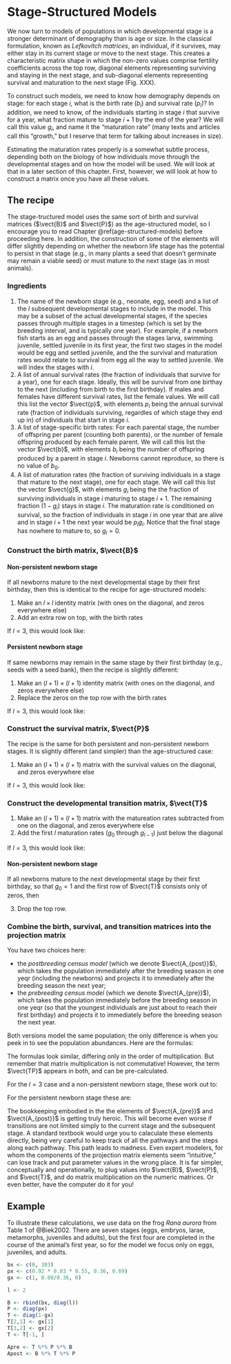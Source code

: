 # Stage-Structured Models

We now turn to models of populations in which developmental stage is a stronger determinant of demography than is age or size.
In the classical formulation, known as *Lefkovitch matrices*, an individual, if it survives, may either stay in its current stage or move to the next stage.
This creates a characteristic matrix shape in which the non-zero values comprise fertility coefficients across the top row, diagonal elements representing surviving and staying in the next stage, and sub-diagonal elements representing survival and maturation to the next stage (Fig. XXX).

To construct such models, we need to know how demography depends on stage: for each stage $i$, what is the birth rate ($b_i$) and survival rate ($p_i$)?
In addition, we need to know, of the individuals starting in stage $i$ that survive for a year, what fraction mature to stage $i+1$ by the end of the year?
We will call this value $g_i$, and name it the "maturation rate" (many texts and articles call this "growth," but I reserve that term for talking about increases in size).

Estimating the maturation rates properly is a somewhat subtle process, depending both on the biology of how individuals move through the developmental stages and on how the model will be used.
We will look at that in a later section of this chapter.
First, however, we will look at how to construct a matrix once you have all these values.

## The recipe
The stage-tructured model uses the same sort of birth and survival matrices ($\vect{B}$ and $\vect{P}$) as the age-structured model, so I encourage you to read Chapter \@ref(age-structured-models) before proceeding here.
In addition, the construction of some of the elements will differ slightly depending on whether the newborn life stage has the potential to persist in that stage (e.g., in many plants a seed that doesn't germinate may remain a viable seed) or must mature to the next stage (as in most animals).

### Ingredients
1. The name of the newborn stage (e.g., neonate, egg, seed) and a list of the $l$ subsequent developmental stages to include in the model.
This may be a subset of the actual developmental stages, if the species passes through multiple stages in a timestep (which is set by the breeding interval, and is typically one year).
For example, if a newborn fish starts as an egg and passes through the stages larva, swimming juvenile, settled juvenile in its first year, the first two stages in the model would be egg and settled juvenile, and the the survival and maturation rates would relate to survival from egg all the way to settled juvenile.
We will index the stages with $i$.
1. A list of annual survival rates (the fraction of individuals that survive for a year), one for each stage. 
Ideally, this will be survival from one birthay to the next (including from birth to the first birthday). 
If males and females have different survival rates, list the female values. 
We will call this list the vector $\vect{p}$, with elements $p_i$ being the annual survival rate (fraction of individuals surviving, regardles of which stage they end up in) of individuals that start in stage $i$.
2. A list of stage-specific birth rates: For each parental stage, the number of offspring per parent (counting both parents), or the number of female offspring produced by each female parent. 
We will call this list the vector $\vect{b}$, with elements $b_i$ being the number of offspring produced by a parent in stage $i$.
Newborns cannot reproduce, so there is no value of $b_0$.
3. A list of maturation rates (the fraction of surviving individuals in a stage that mature to the next stage), one for each stage.
We will call this list the vector $\vect{g}$, with elements $g_i$ being the the fraction of surviving individuals in stage $i$ maturing to stage $i+1$.
The remaining fraction ($1-g_i$) stays in stage $i$.
The maturation rate is conditioned on survival, so the fraction of individuals in stage $i$ in one year that are alive and in stage $i+1$ the next year would be $p_i g_i$.
Notice that the final stage has nowhere to mature to, so $g_l = 0$.

### Construct the birth matrix, $\vect{B}$
#### Non-persistent newborn stage
If all newborns mature to the next developmental stage by their first birthday, then this is identical to the recipe for age-structured models:

1. Make an $l \times l$ identity matrix (with ones on the diagonal, and zeros everywhere else)
2. Add an extra row on top, with the birth rates

If $l=3$, this would look like:
\begin{equation}
\vect{B} = \begin{pmatrix}
              b_1 & b_2 & b_3 \\
              1 & 0 & 0 \\
              0 & 1 & 0 \\
              0 & 0 & 1
            \end{pmatrix}
(\#eq:B3-stage-a)
\end{equation}

#### Persistent newborn stage
If same newborns may remain in the same stage by their first birthday (e.g., seeds with a seed bank), then the recipe is slightly different:

1. Make an $(l+1) \times (l+1)$ identity matrix (with ones on the diagonal, and zeros everywhere else)
2. Replace the zeros on the top row with the birth rates

If $l=3$, this would look like:
\begin{equation}
\vect{B} = \begin{pmatrix}
              1 & b_1 & b_2 & b_3 \\
              0 & 1 & 0 & 0 \\
              0 & 0 & 1 & 0 \\
              0 & 0 & 0 & 1
            \end{pmatrix}
(\#eq:B3-stage-b)
\end{equation}

### Construct the survival matrix, $\vect{P}$
The recipe is the same for both persistent and non-persistent newborn stages.
It is slightly different (and simpler) than the age-structured case:

1. Make an $(l+1) \times (l+1)$ matrix with the survival values on the diagonal, and zeros everywhere else

If $l=3$, this would look like:
\begin{equation}
\vect{P} = \begin{pmatrix}
              p_0 & 0 & 0 & 0 \\
              0 & p_1 & 0 & 0 \\
              0 & 0 & p_2 & 0 \\
              0 & 0 & 0 & p_3
            \end{pmatrix}
\end{equation}

### Construct the developmental transition matrix, $\vect{T}$
1. Make an $(l+1) \times (l+1)$ matrix with the matureation rates subtracted from one on the diagonal, and zeros everywhere else
2. Add the first $l$ maturation rates ($g_0$ through $g_{l-1}$) just below the diagonal

If $l=3$, this would look like:
\begin{equation}
\vect{T} = \begin{pmatrix}
              1-g_0 & 0 & 0 & 0 \\
              g_0 & 1-g_1 & 0 & 0 \\
              0 & g_1 & 1-g_2 & 0 \\
              0 & 0 & g_2 & 1-g_3
            \end{pmatrix}
\end{equation}

#### Non-persistent newborn stage
If all newborns mature to the next developmental stage by their first birthday, so that $g_0 = 1$ and the first row of $\vect{T}$ consists only of zeros, then 

3. Drop the top row.

### Combine the birth, survival, and transition matrices into the projection matrix
You have two choices here: 

* the *postbreeding census model* (which we denote $\vect{A_{post}}$), which takes the population immediately after the breeding season in one yeqr (including the newborns) and projects it to immediately after the breeding season the next year;  
* the *prebreeding census model* (which we denote $\vect{A_{pre}}$), which takes the population immediately before the breeding season in one yeqr (so that the youngest individuals are just about to reach their first birthday) and projects it to immediately before the breeding season the next year.

Both versions model the same population; the only difference is when you peek in to see the population abundances. Here are the formulas:


\begin{equation}
\begin{aligned}
\vect{A_{post}} &= \vect{B} \vect{T} \vect{P}\\
\vect{A_{pre}} &= \vect{T} \vect{P} \vect{B}
\end{aligned}
\end{equation}

The formulas look similar, differing only in the order of multiplication. But remember that matrix multiplication is not commutative! 
However, the term $\vect{TP}$ appears in both, and can be pre-calculated.

For the $l=3$ case and a non-persistent newborn stage, these work out to:
\begin{equation}
\vect{TP} = \begin{pmatrix}
              p_0 & p_1(1-g_1) & 0 & 0 \\
              0 & p_1 g_1 & p_2 (1-g_2) & 0 \\
              0 & 0 & p_2 g_2 & p_3
            \end{pmatrix}
\end{equation}
\begin{equation}
\begin{aligned}
\vect{A_{post}} &= \begin{pmatrix}
              p_0 b_1 & p_1 (1-g_1) b_1 + p_1 g_1 b_2 & p_2 (1-g_2) b_2 + p_2 g_2 b_3 & p_3 b_3\\
              p_0 & p_1 (1-g_1) & 0 & 0 \\
              0 & p_1 g_1 & p_2 (1-g_2) & 0 \\
              0 & 0 & p_2 g_2 & p_3
            \end{pmatrix} \\
\vect{A_{pre}} &= \begin{pmatrix}
              b_1 p_0 + p_1(1-g_1) & b_2 p_0 & b_3 p_0 \\
              p_1 g_1 & p_2 (1-g_2) & 0 \\
              0 & p_2 g_2 & p_3
            \end{pmatrix} 
\end{aligned}
(\#eq:SS3-pre-post)
\end{equation}

For the persistent newborn stage these are:
\begin{equation}
\vect{TP} = \begin{pmatrix}
              p_0 (1-g_0) & 0 & 0 & 0 \\
              p_0 g_0 & p_1(1-g_1) & 0 & 0 \\
              0 & p_1 g_1 & p_2 (1-g_2) & 0 \\
              0 & 0 & p_2 g_2 & p_3
            \end{pmatrix}
\end{equation}
\begin{equation}
\vect{A_{post}} = \begin{pmatrix}
              p_0 (1-g_0) + p_0 g_0 b_1 & p_1 (1-g_1) b_1 + p_1 g_1 b_2 & p_2 (1-g_2) b_2 + p_2 g_2 b_3 & p_3 b_3\\
              p_0 g_0 & p_1 (1-g_1) & 0 & 0 \\
              0 & p_1 g_1 & p_2 (1-g_2) & 0 \\
              0 & 0 & p_2 g_2 & p_3
            \end{pmatrix} \\
(\#eq:SS3-post-a)
\end{equation}
\begin{equation}
\vect{A_{pre}} = \begin{pmatrix}
              p_0 (1-g_0) & b_1 p_0 (1-g_0)  & b_2 p_0 (1-g_0) & b_3 p_0 (1-g_0) \\
              p_0 g_0 & b_1 p_0 g_0 + p_1(1-g_1) & b_2 p_0 g_0 & b_3 p_0 g_0 \\
              0 & p_1 g_1 & p_2 (1-g_2) & 0 \\
              0 & 0 & p_2 g_2 & p_3
            \end{pmatrix} 
(\#eq:SS3-pre-a)
\end{equation}

The bookkeeping embodied in the the elements of $\vect{A_{pre}}$ and $\vect{A_{post}}$ is getting truly heroic.
This will become even worse if transitions are not limited simply to the current stage and the subsequent stage.
A standard textbook would urge you to calaculate these elements directly, being very careful to keep track of all the pathways and the steps along each pathway.
This path leads to madness.
Even expert modelers, for whom the components of the projection matrix elements seem "intuitive," can lose track and put parameter values in the wrong place.
It is far simpler, conceptually and operationally, to plug values into $\vect{B}$, $\vect{P}$, and $\vect{T}$, and do matrix multiplication on the numeric matrices.
Or even better, have the computer do it for you!

## Example
To illustrate these calculations, we use data on the frog *Rana aurora* from Table 1 of @Biek2002. There are seven stages (eggs, embryos, larae, metamorphs, juveniles and adults), but the first four are completed in the course of the animal's first year, so for the model we focus only on eggs, juveniles, and adults.

```r
bx <- c(0, 303)
px <- c(0.92 * 0.03 * 0.55, 0.36, 0.69)
gx <- c(1, 0.09/0.36, 0)

l <- 2

B <- rbind(bx, diag(l))
P <- diag(px)
T <- diag(1-gx)
T[2,1] <- gx[1]
T[3,2] <- gx[2]
T <- T[-1, ]

Apre <- T %*% P %*% B
Apost <- B %*% T %*% P
```